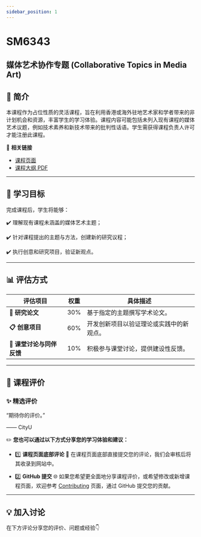 ```yaml
---
sidebar_position: 1
---
```


# SM6343
## 媒体艺术协作专题 (Collaborative Topics in Media Art)

## **📘 简介**
本课程作为占位性质的灵活课程，旨在利用香港或海外驻地艺术家和学者带来的非计划机会和资源，丰富学生的学习体验。课程内容可能包括未列入现有课程的媒体艺术议题，例如技术素养和新技术带来的批判性话语。学生需获得课程负责人许可才能注册此课程。

🔗 **相关链接**
- [课程页面](https://www.cityu.edu.hk/catalogue/pg/202425/course/SM6343.htm)
- [课程大纲 PDF](https://www.cityu.edu.hk/catalogue/pg/202425/course/SM6343.pdf)

---

## **🎯 学习目标**

完成课程后，学生将能够：

✔️ 理解现有课程未涵盖的媒体艺术主题；

✔️ 针对课程提出的主题与方法，创建新的研究议程；

✔️ 执行创意和研究项目，验证新观点。

---

## **📊 评估方式**

| **评估项目**                | **权重** | **具体描述**                                                                                       |
|----------------------------|---------|---------------------------------------------------------------------------------------------------|
| **📂 研究论文**            | 30%     | 基于指定的主题撰写学术论文。                                                                         |
| **📋 创意项目**            | 60%     | 开发创新项目以验证理论或实践中的新观点。                                                               |
| **📂 课堂讨论与同伴反馈**   | 10%     | 积极参与课堂讨论，提供建设性反馈。                                                                    |

---

## **💬 课程评价**

### ✨ **精选评价**
<div className={commentStyles.commentBox}>
    <p className={commentStyles.commentText}>
        “期待你的评价。”
    </p>
    <p className={commentStyles.commentAuthor}>—— CityU</p>
</div>

✏️ **您也可以通过以下方式分享您的学习体验和建议：**

- 1️⃣ **课程页面底部评论**
💬 在课程页面底部直接提交您的评论，我们会审核后将其收录到网站中。

- 2️⃣ **GitHub 提交**
🌐 如果您希望更全面地分享课程评价，或希望修改或新增课程页面，欢迎参考 [Contributing](/contributing) 页面，通过 GitHub 提交您的贡献。

---

## **💡 加入讨论**

在下方评论分享您的评价、问题或经验👇
<Utterances />